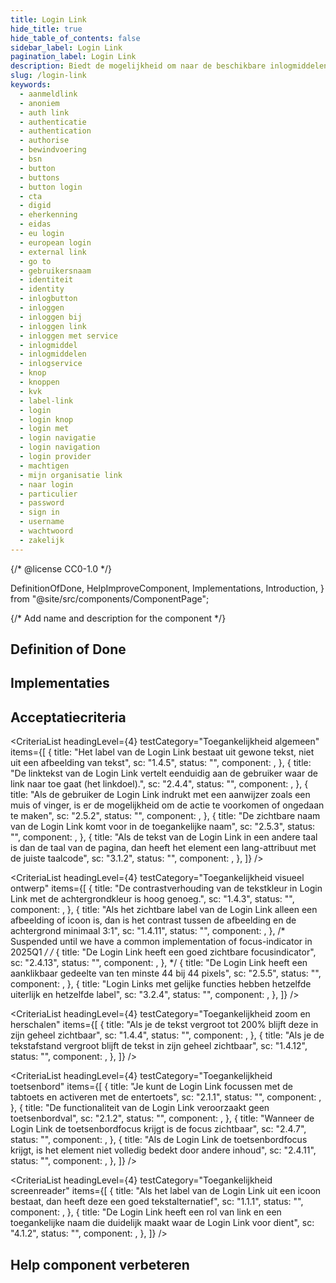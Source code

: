 ```yaml
---
title: Login Link
hide_title: true
hide_table_of_contents: false
sidebar_label: Login Link
pagination_label: Login Link
description: Biedt de mogelijkheid om naar de beschikbare inlogmiddelen te navigeren.
slug: /login-link
keywords:
  - aanmeldlink
  - anoniem
  - auth link
  - authenticatie
  - authentication
  - authorise
  - bewindvoering
  - bsn
  - button
  - buttons
  - button login
  - cta
  - digid
  - eherkenning
  - eidas
  - eu login
  - european login
  - external link
  - go to
  - gebruikersnaam
  - identiteit
  - identity
  - inlogbutton
  - inloggen
  - inloggen bij
  - inloggen link
  - inloggen met service
  - inlogmiddel
  - inlogmiddelen
  - inlogservice
  - knop
  - knoppen
  - kvk
  - label-link
  - login
  - login knop
  - login met
  - login navigatie
  - login navigation
  - login provider
  - machtigen
  - mijn organisatie link
  - naar login
  - particulier
  - password
  - sign in
  - username
  - wachtwoord
  - zakelijk
---
```


{/* @license CC0-1.0 */}

  DefinitionOfDone,
  HelpImproveComponent,
  Implementations,
  Introduction,
} from "@site/src/components/ComponentPage";

{/* Add name and description for the component */}


<Introduction component={component} headingLevel={1} description={description} />

## Definition of Done

<DefinitionOfDone component={component} headingLevel={3} />

## Implementaties

<Implementations component={component} headingLevel={3} />

## Acceptatiecriteria

<AcIntro />

<CriteriaList
  headingLevel={4}
  testCategory="Toegankelijkheid algemeen"
  items={[
    {
      title: "Het label van de Login Link bestaat uit gewone tekst, niet uit een afbeelding van tekst",
      sc: "1.4.5",
      status: "",
      component: <Wcag145 />,
    },
    {
      title:
        "De linktekst van de Login Link vertelt eenduidig aan de gebruiker waar de link naar toe gaat (het linkdoel).",
      sc: "2.4.4",
      status: "",
      component: <Wcag244 />,
    },
    {
      title:
        "Als de gebruiker de Login Link indrukt met een aanwijzer zoals een muis of vinger, is er de mogelijkheid om de actie te voorkomen of ongedaan te maken",
      sc: "2.5.2",
      status: "",
      component: <Wcag252 />,
    },
    {
      title: "De zichtbare naam van de Login Link komt voor in de toegankelijke naam",
      sc: "2.5.3",
      status: "",
      component: <Wcag253 />,
    },
    {
      title:
        "Als de tekst van de Login Link in een andere taal is dan de taal van de pagina, dan heeft het element een lang-attribuut met de juiste taalcode",
      sc: "3.1.2",
      status: "",
      component: <Wcag312 />,
    },
  ]}
/>

<CriteriaList
  headingLevel={4}
  testCategory="Toegankelijkheid visueel ontwerp"
  items={[
    {
      title: "De contrastverhouding van de tekstkleur in Login Link met de achtergrondkleur is hoog genoeg.",
      sc: "1.4.3",
      status: "",
      component: <Wcag143 />,
    },
    {
      title:
        "Als het zichtbare label van de Login Link alleen een afbeelding of icoon is, dan is het contrast tussen de afbeelding en de achtergrond minimaal 3:1",
      sc: "1.4.11",
      status: "",
      component: <Wcag1411 />,
    },
    /* Suspended until we have a common implementation of focus-indicator in 2025Q1 */
    /*
{
  title: "De Login Link heeft een goed zichtbare focusindicator",
  sc: "2.4.13",
  status: "",
  component: <Wcag2413 />,
},
 */
    {
      title: "De Login Link heeft een aanklikbaar gedeelte van ten minste 44 bij 44 pixels",
      sc: "2.5.5",
      status: "",
      component: <Wcag255 />,
    },
    {
      title: "Login Links met gelijke functies hebben hetzelfde uiterlijk en hetzelfde label",
      sc: "3.2.4",
      status: "",
      component: <Wcag324 />,
    },
  ]}
/>

<CriteriaList
  headingLevel={4}
  testCategory="Toegankelijkheid zoom en herschalen"
  items={[
    {
      title: "Als je de tekst vergroot tot 200% blijft deze in zijn geheel zichtbaar",
      sc: "1.4.4",
      status: "",
      component: <Wcag144 />,
    },
    {
      title: "Als je de tekstafstand vergroot blijft de tekst in zijn geheel zichtbaar",
      sc: "1.4.12",
      status: "",
      component: <Wcag1412 />,
    },
  ]}
/>

<CriteriaList
  headingLevel={4}
  testCategory="Toegankelijkheid toetsenbord"
  items={[
    {
      title: "Je kunt de Login Link focussen met de tabtoets en activeren met de entertoets",
      sc: "2.1.1",
      status: "",
      component: <Wcag211 />,
    },
    {
      title: "De functionaliteit van de Login Link veroorzaakt geen toetsenbordval",
      sc: "2.1.2",
      status: "",
      component: <Wcag212 />,
    },
    {
      title: "Wanneer de Login Link de toetsenbordfocus krijgt is de focus zichtbaar",
      sc: "2.4.7",
      status: "",
      component: <Wcag247 />,
    },
    {
      title: "Als de Login Link de toetsenbordfocus krijgt, is het element niet volledig bedekt door andere inhoud",
      sc: "2.4.11",
      status: "",
      component: <Wcag2411 />,
    },
  ]}
/>

<CriteriaList
  headingLevel={4}
  testCategory="Toegankelijkheid screenreader"
  items={[
    {
      title: "Als het label van de Login Link uit een icoon bestaat, dan heeft deze een goed tekstalternatief",
      sc: "1.1.1",
      status: "",
      component: <Wcag111 />,
    },
    {
      title:
        "De Login Link heeft een rol van link en een toegankelijke naam die duidelijk maakt waar de Login Link voor dient",
      sc: "4.1.2",
      status: "",
      component: <Wcag412 />,
    },
  ]}
/>

## Help component verbeteren

<HelpImproveComponent component={component} headingLevel={3} />
